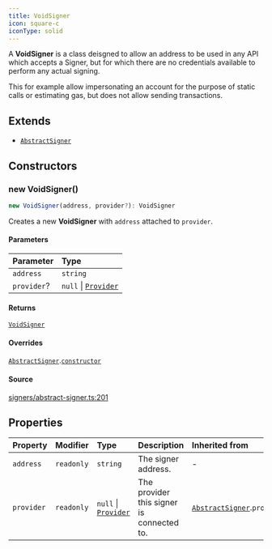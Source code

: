 ```yaml
---
title: VoidSigner
icon: square-c
iconType: solid
---
```


A **VoidSigner** is a class deisgned to allow an address to be used in any API which accepts a Signer, but for which
there are no credentials available to perform any actual signing.

This for example allow impersonating an account for the purpose of static calls or estimating gas, but does not allow
sending transactions.

## Extends

- [`AbstractSigner`](/sdk/content/classes/AbstractSigner)

## Constructors

### new VoidSigner()

```ts
new VoidSigner(address, provider?): VoidSigner
```

Creates a new **VoidSigner** with `address` attached to `provider`.

#### Parameters

| Parameter | Type |
| :------ | :------ |
| `address` | `string` |
| `provider`? | `null` \| [`Provider`](/sdk/content/interfaces/Provider) |

#### Returns

[`VoidSigner`](/sdk/content/classes/VoidSigner)

#### Overrides

[`AbstractSigner`](/sdk/content/classes/AbstractSigner).[`constructor`](/sdk/content/classes/AbstractSigner#constructors)

#### Source

[signers/abstract-signer.ts:201](https://github.com/dominant-strategies/quais.js/blob/c523dd62336b397db22e917054b8a36177cabf46/src/signers/abstract-signer.ts#L201)

## Properties

| Property | Modifier | Type | Description | Inherited from |
| :------ | :------ | :------ | :------ | :------ |
| `address` | `readonly` | `string` | The signer address. | - |
| `provider` | `readonly` | `null` \| [`Provider`](/sdk/content/interfaces/Provider) | The provider this signer is connected to. | [`AbstractSigner`](/sdk/content/classes/AbstractSigner).`provider` |
